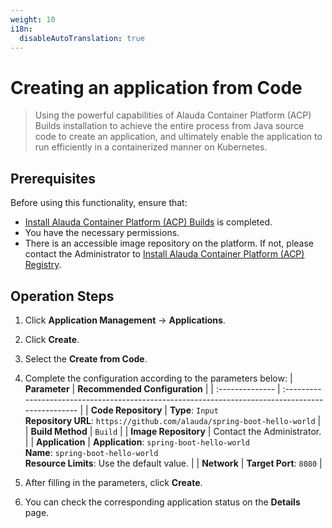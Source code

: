 ```yaml
---
weight: 10
i18n:
  disableAutoTranslation: true
---
```


# Creating an application from Code

> Using the powerful capabilities of Alauda Container Platform (ACP) Builds installation to achieve the entire process from Java source code to create an application, and ultimately enable the application to run efficiently in a containerized manner on Kubernetes. 

## Prerequisites

Before using this functionality, ensure that:
- [Install Alauda Container Platform (ACP) Builds](../install_builds/install_builds_opeator.mdx) is completed.
- You have the necessary permissions.
- There is an accessible image repository on the platform. If not, please contact the Administrator to [Install Alauda Container Platform (ACP) Registry](../../image/install_registry.mdx).

## Operation Steps

1. Click **Application Management** -> **Applications**.

2. Click **Create**.

3. Select the **Create from Code**.

4. Complete the configuration according to the parameters below:
   | **Parameter**   | **Recommended Configuration**                                                                     |
   | :-------------- | :------------------------------------------------------------------------------------------------ |
   | **Code Repository** | **Type**: `Input`<br/> **Repository URL**: `https://github.com/alauda/spring-boot-hello-world`        |
   | **Build Method** | `Build`                                                                                          |
   | **Image Repository** | Contact the Administrator.    |
   | **Application**   | **Application**: `spring-boot-hello-world`<br/> **Name**: `spring-boot-hello-world` <br/>**Resource Limits**: Use the default value. |
   | **Network**   | **Target Port**: `8080`   |

5. After filling in the parameters, click **Create**.

6. You can check the corresponding application status on the **Details** page.
